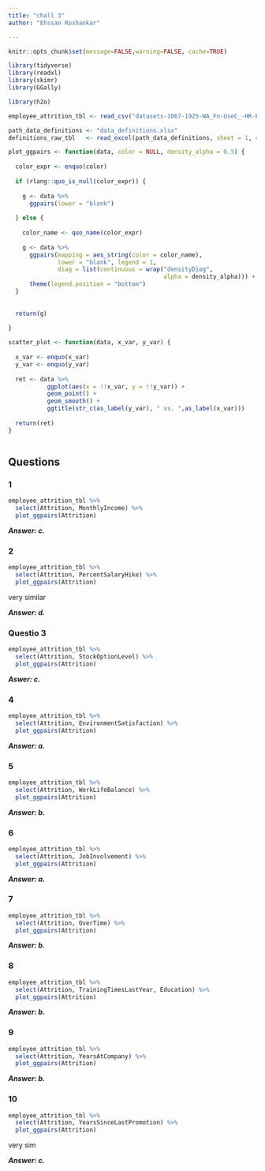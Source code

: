 ```yaml
---
title: "chall 3"
author: "Ehssan Roshankar"

---
```


```r
knitr::opts_chunk$set(message=FALSE,warning=FALSE, cache=TRUE)
```





```r
library(tidyverse)
library(readxl)
library(skimr)
library(GGally)

library(h2o)

employee_attrition_tbl <- read_csv("datasets-1067-1925-WA_Fn-UseC_-HR-Employee-Attrition.txt")

path_data_definitions <- "data_definitions.xlsx"
definitions_raw_tbl   <- read_excel(path_data_definitions, sheet = 1, col_names = FALSE)

plot_ggpairs <- function(data, color = NULL, density_alpha = 0.5) {
  
  color_expr <- enquo(color)
  
  if (rlang::quo_is_null(color_expr)) {
    
    g <- data %>%
      ggpairs(lower = "blank") 
    
  } else {
    
    color_name <- quo_name(color_expr)
    
    g <- data %>%
      ggpairs(mapping = aes_string(color = color_name), 
              lower = "blank", legend = 1,
              diag = list(continuous = wrap("densityDiag", 
                                            alpha = density_alpha))) +
      theme(legend.position = "bottom")
  }
  
  
  return(g)
  
}

scatter_plot <- function(data, x_var, y_var) {
  
  x_var <- enquo(x_var)
  y_var <- enquo(y_var)
  
  ret <- data %>% 
           ggplot(aes(x = !!x_var, y = !!y_var)) + 
           geom_point() + 
           geom_smooth() +
           ggtitle(str_c(as_label(y_var), " vs. ",as_label(x_var)))
 
  return(ret)
}



```



## Questions

### 1

```r
employee_attrition_tbl %>%
  select(Attrition, MonthlyIncome) %>%
  plot_ggpairs(Attrition)
```


***Answer: c.***


### 2

```r
employee_attrition_tbl %>%
  select(Attrition, PercentSalaryHike) %>%
  plot_ggpairs(Attrition)
```

very similar

***Answer: d.***



### Questio 3
```r
employee_attrition_tbl %>%
  select(Attrition, StockOptionLevel) %>%
  plot_ggpairs(Attrition)
```

***Aswer: c.***



### 4

```r
employee_attrition_tbl %>%
  select(Attrition, EnvironmentSatisfaction) %>%
  plot_ggpairs(Attrition)
```



***Answer: a.***



### 5



```r
employee_attrition_tbl %>%
  select(Attrition, WorkLifeBalance) %>%
  plot_ggpairs(Attrition)
```


***Answer: b. ***


### 6



```r
employee_attrition_tbl %>%
  select(Attrition, JobInvolvement) %>%
  plot_ggpairs(Attrition)
```


***Answer: a.***

### 7


```r
employee_attrition_tbl %>%
  select(Attrition, OverTime) %>%
  plot_ggpairs(Attrition)
```


***Answer: b. ***

### 8



```r
employee_attrition_tbl %>%
  select(Attrition, TrainingTimesLastYear, Education) %>%
  plot_ggpairs(Attrition)
```


***Answer: b.***


### 9

```r
employee_attrition_tbl %>%
  select(Attrition, YearsAtCompany) %>%
  plot_ggpairs(Attrition)
```


***Answer: b.***

### 10



```r
employee_attrition_tbl %>%
  select(Attrition, YearsSinceLastPromotion) %>%
  plot_ggpairs(Attrition)
```

very sim

***Answer: c.***





